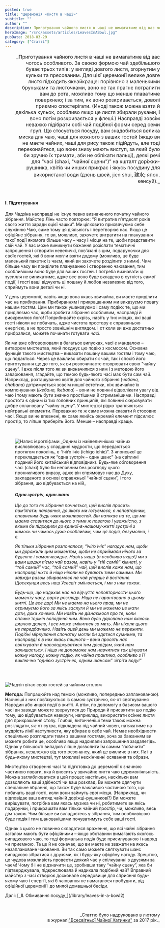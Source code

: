 ```yaml
---
posted: true
title: "Церемонія «Листя в чаші»"
subtitle: ""
author: ""
description: Приготування чайного листя в чаші не вимагатиме від вас чогось особливого. Чай здебільшого за своєю формою буває трьох типів...
heroImage: "/src/assets/articles/LeavesInABowl.jpg"
pubDate: 2018-03-29
category: ["Статті"]
---
```



<p style="margin-left: 2rem; font-size: 1rem; text-align: right; text-wrap: balance;">_Приготування чайного листя в чаші не вимагатиме від вас чогось особливого. За своєю формою чай здебільшого буває трьох типів: у вигляді довгого листя, згорнутим у кульки та пресованим. Для цієї церемонії велике довге листя підходить якнайкраще: порівняно з маленькими бруньками та листочками, воно не так прагне потрапити вам до рота, можливо тому що менше плаватиме поверхнею; і за тим, як воно розкривається, доволі приємно спостерігати. (Иноді також можна взяти й декілька кульок, особливо якщо це листя збирали руками, і воно потім розкривається у флеші.) Насправді зовсім неважко підібрати собі чай подібної форми серед семи груп. Що стосується посуду, вам знадобиться велика миска для чаю, чаші для кожного з ваших гостей (якщо ви не маєте чайних, чаші для рису також підійдуть, але тоді переконайтеся, що вони знизу мають виступ, за який було би зручно їх тримати, аби не обпікати пальці), деякі речі для “часі (chaxi, "чайної сцени")” на кшталт доріжки-рушника, квітів чи инших прикрас і якусь посудину для використаної води (дзєнь швей, jien shui, 建水; япон. кенсуй)._  </p>

<p>&nbsp;</p>

#### I. Підготування

Для Чадзіна насправді не існує певно визначеного початку чайного зібрання. Майстер Лінь часто повторює: “Я витратив п’ятдесят років свого життя заради оцієї чашки”. Ми цілковито присвячуємо себе служінню Чаю, саме тому ця діяльність і перетворює нас. Якщо це офіційне зібрання, то ви, можливо, захочете витратити на планування такої події якомога більше часу – часу і місця на те, щоби представити свій чай. У вас може виникнути бажання розіслати тематичні запрошення і створити невеличкі, пов’язані з цим, подаруночки для своїх гостей, які б вони могли взяти додому (можливо, це буде маленький пакетик із чаєм, який ви захочете розділити з ними). Чим більше часу ви приділите плануванню і створенню чаювання, тим особливішим воно буде для ваших гостей. І потреба визнавати ці зусилля не виникатиме, адже все воно буде вкладено в сутність самої події, і гості ваші відчують ці пошану й любов незалежно від того, сприймуть вони деталі чи ні.

У день церемонії, навіть якщо вона якась звичайна, ви маєте приділити час на прибирання. Прибиранням і прикрашанням ми виказуємо повагу нашим гостям. Цим ми також ушановуємо і саму подію: те, що ми приділяємо час, щоби зробити зібрання особливим, насправді й виокремлює його! Поприбирайте скрізь, навіть у тих місцях, які ваші гості ніколи не побачать, адже чистота простору є справжньою енергією, а не просто зовнішнім виглядом. І от коли ви вже достатньо прибралися, можете починати готувати _часі_.

Як ми вже обговорювали в багатьох випусках, часі є мандалою – витвором мистецтва, який поєднує цю подію з космосом. Основна функція такого мистецтва – виказати пошану вашим гостям і тому чаю, що подається. Через це важливо обирати як чай, так і спосіб його приготування ще _до_ того, як ви розпочинаєте створювати свою "чайну сцену". І вже після того як ви визначилися з ним і з методою його заварювання, згадайте, що темою будь-якого часі має бути сам чай. Наприклад, розташування квітів для чайного зібрання (_чабана, chabana_) дотримується зовсім иншої естетики, ніж звичайне їх компонування (_ікебана, ikebana_) – вони не повинні відволікати увагу від чаю і тому мають бути значно простішими й стриманішими. Насправді простота є одним із тих головних принципів, які повинні скеровувати добре сплановану "чайну сцену". У мистецтві рідко трапляються нейтральні елементи. Переважно те ж саме можна сказати й стосовно часі. Якщо ви не впевнені, як саме якийсь окремий елемент підсилює простір, то ліпше приберіть його. Менше – насправді краще.

<section class="full-width" style="background: var(--button); margin: 1rem 0; padding: 2rem;">
<Image class="float-right" src={Image1} alt="Напис ієрогліфами" /> _Одним із найвеличніших чайних висловлювань у спадщині мудрости, що передаються протягом поколінь, є “ічіґо ічіє (ichigo ichie)”. З японської це перекладається як “одна зустріч – один шанс” (на світлині поданий його китайський відповідник). Будь-яке обговорення часі (chaxi) було би неповним без розгляду цього проникливого виразу, адже він спрямовує нас до Духу, закладеного в основі справжньої “чайної сцени”, і того зібрання, що відбувається на ній_

#### _Одна зустріч, один шанс_

_Ще до того як зібрання почнеться, цей вислів просить пам’ятати: чаювання, до якого ми готуємося, є неповторним, сповненим будь-яких можливостей. Він натякає на те, що ми маємо ставитися до нього з тими ж повагою і уважністю, з якими би підходили до єдиної-в-нашому-житті зустрічі з кимось чи чимось дуже особливим, чим ця подія, безумовно, і є._

_Як тільки зібрання розпочалося, “ічіґо ічіє” нагадує нам, щоби ми дорожили цим моментом, щоби не сприймали нічого за буденне і самоочевидне. Навіть якщо (а особливо якщо!) ми з вами щодня п’ємо чай разом, навіть у “тій самій” кімнаті, у “той самий” час, “той самий” чай, цей вислів каже нам, що насправді ніхто й ніщо ніколи не бувають тими самими. Ми завжди разом збираємося на чай уперше й востаннє. Щосекунди весь наш Усесвіт змінюється, і ми з ним також._

_Будь-що, що надихає нас на відчуття неповторности цього моменту часу, варте розгляду. Ніщо не гарантовано в цьому житті. Це все дар! Ми не маємо на нього прав, ми не отримуємо його за якісь заслуги й ми не можемо це мати доти, доки хочемо. Ми навіть не дізнаємося про те, коли сплине термін володіння ним. Воно було даровано нам якоюсь дивною долею, і все може змінитися за мить. Ми ніколи цього не передбачимо. Навіть оцей день ми можемо не пережити. Подібні міркування спочатку могли би здатися сумними, та насправді є в них якась пишнота – вони просять нас святкувати й насолоджуватися тим досвідом, який нам залишається. І ніщо не допоможе нам навчитися так цінувати кожну нагоду, кожну подію, як чайна практика, особливо з її виключно “однією зустріччю, одним шансом” зігріти воду!"_
</section>

<Image class="align-center" src={Image2} alt="Чадзін вітає своїх гостей за чайним столом" />

__Метода:__ Попрацюйте над темою (можливо, попередньо запланованою). Наочніші з них пов’язуються із самою зустріччю, як-от святкування Народин або иншої події в житті. А втім, по допомогу з базисом вашого часі ви завжди можете звернутися до Природи й присвятити цю подію тому, що відбувається навкруги, наприклад, використати осіннє листя для прикрашання столу. Глибші, витонченіші теми також можна розглядати, як-от сутра, підкладена під чайний човен, натякатиме на мудрість лінії наступности, яку вбирає в себе чай. Немає необхідности спеціяльно розглядати теми з вашими гостями, хоча за бажанням ви можете робити це, особливо якщо надсилали запрошення заздалегідь. Однак у більшості випадків ліпше дозволити їм самим “побачити” зібрання, незалежно від того резонансу, який це викличе в них. Як і в будь-якому мистецтві, тут можливі нескінченні осявання та образи.

Мистецтво створення часі та підготовка до церемонії є значною частиною поваги, яка й вносить у звичайне пиття чаю церемоніяльність. Можна заглиблюватися в цей процес настільки, наскільки вам дозволяють ваші здібності чи ваш розклад. Ви можете одягнути спеціальне вбрання, що також буде важливою частиною того, що побачать ваші гості, коли вони займуть свої місця. (Наприклад, чи відповідає ваш вигляд чайній доріжці-рушникові?) Ви можете вирішувати, потрібна вам якась музика чи ні, робитимете ви якісь подарунки, і прикрашати вам тільки чайний простір, чи, можливо, весь дім також. Чим більше ви вкладаєтесь у зібрання, тим особливішою буде подія і тим шанованішими почуватимуть себе ваші гості.

Однак з цього не повинно складатися враження, що всі чайні зібрання загалом мають бути офіційними – якщо обставини вимагають якогось випадкового чаю, то тоді формальна подія буде присилуваною і навряд чи приємною. Та це й не означає, що ви маєте не зважати на якесь незаплановане чаювання. Ви так само можете святкувати шанс випадково зібратися з друзями, як і будь-яку офіційну нагоду. Зрештою, це чудова можливість провести деякий час у спілкуванні з друзями за чаєм! Чому б і не відзначити це, зробивши таку “чайну сцену”, яка би підтверджувала, підкреслювала й надихала подібний чай? Вправний майстер з часі створює досконале середовище для сприяння будь-якому чаю і енергії, які б чаювання не намагалося пробудити, від офіційної церемонії і до милої домашньої бесіди.

<section class="next-page">
  Далі: [_ІІ. Обмивання посуду_](/library/leaves-in-a-bowl2)
</section>

<p>&nbsp;</p>
<p align="right" style="font-size: 0.9rem;">_Статтю було надруковано в лютому<br />в журналі<a title="globalteahut.org" href="http://www.globalteahut.org/" target="_blank" rel="noopener">"Всесвітньої Чайної Хатинки"</a>&nbsp;за 2017 рік._</p>